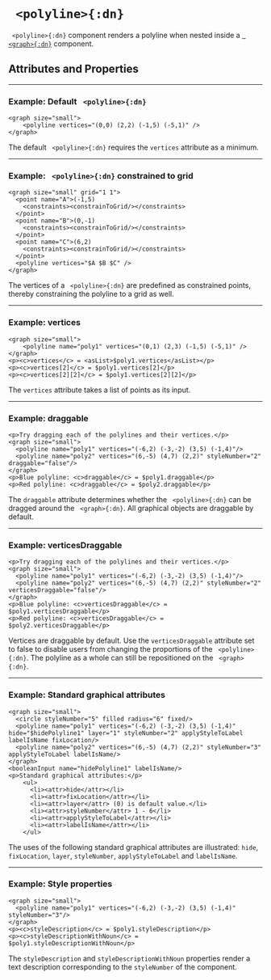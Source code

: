 

# ` <polyline>{:dn}`


` <polyline>{:dn}` component renders a polyline when nested inside a [` <graph>{:dn}`](graph.mdx) component.


## Attributes and Properties 
 <AttrDisplay name='polyline'/> 
 <PropDisplay name='polyline'/>

---

### Example: Default ` <polyline>{:dn}`


```doenet-editor-horiz
<graph size="small">
    <polyline vertices="(0,0) (2,2) (-1,5) (-5,1)" />
</graph>
```



The default ` <polyline>{:dn}` requires the `vertices` attribute as a minimum.



---

### Example: ` <polyline>{:dn}` constrained to grid


```doenet-editor-horiz
<graph size="small" grid="1 1">
  <point name="A">(-1,5)
    <constraints><constrainToGrid/></constraints>
  </point>
  <point name="B">(0,-1)
    <constraints><constrainToGrid/></constraints>
  </point>
  <point name="C">(6,2)
    <constraints><constrainToGrid/></constraints>
  </point>
  <polyline vertices="$A $B $C" />
</graph>      
```



The vertices of a ` <polyline>{:dn}` are predefined as constrained points, thereby constraining the polyline to a grid as well.



---

### Example: vertices


```doenet-editor-horiz
<graph size="small">
    <polyline name="poly1" vertices="(0,1) (2,3) (-1,5) (-5,1)" />
</graph>
<p><c>vertices</c> = <asList>$poly1.vertices</asList></p>
<p><c>vertices[2]</c> = $poly1.vertices[2]</p>
<p><c>vertices[2][2]</c> = $poly1.vertices[2][2]</p>
```



The `vertices` attribute takes a list of points as its input.



---

### Example: draggable


```doenet-editor-horiz
<p>Try dragging each of the polylines and their vertices.</p>
<graph size="small">
  <polyline name="poly1" vertices="(-6,2) (-3,-2) (3,5) (-1,4)"/>
  <polyline name="poly2" vertices="(6,-5) (4,7) (2,2)" styleNumber="2" draggable="false"/>
</graph>
<p>Blue polyline: <c>draggable</c> = $poly1.draggable</p>
<p>Red polyline: <c>draggable</c> = $poly2.draggable</p> 
```



The `draggable` attribute determines whether the ` <polyline>{:dn}` can be dragged around the ` <graph>{:dn}`. All graphical objects are draggable by default.



---

### Example: verticesDraggable


```doenet-editor-horiz
<p>Try dragging each of the polylines and their vertices.</p>
<graph size="small">
  <polyline name="poly1" vertices="(-6,2) (-3,-2) (3,5) (-1,4)"/>
  <polyline name="poly2" vertices="(6,-5) (4,7) (2,2)" styleNumber="2" verticesDraggable="false"/>
</graph>
<p>Blue polyline: <c>verticesDraggable</c> = $poly1.verticesDraggable</p>
<p>Red polyline: <c>verticesDraggable</c> = $poly2.verticesDraggable</p> 
```



Vertices are draggable by default. Use the `verticesDraggable` attribute set to false to disable users from changing the proportions of the ` <polyline>{:dn}`. The polyline as a whole can still be repositioned on the ` <graph>{:dn}`.



---

### Example: Standard graphical attributes


```doenet-editor-horiz
<graph size="small">
  <circle styleNumber="5" filled radius="6" fixed/>
  <polyline name="poly1" vertices="(-6,2) (-3,-2) (3,5) (-1,4)" hide="$hidePolyline1" layer="1" styleNumber="2" applyStyleToLabel labelIsName fixLocation/>
  <polyline name="poly2" vertices="(6,-5) (4,7) (2,2)" styleNumber="3" applyStyleToLabel labelIsName/>
</graph>
<booleanInput name="hidePolyline1" labelIsName/>
<p>Standard graphical attributes:</p>
    <ul>
      <li><attr>hide</attr></li>
      <li><attr>fixLocation</attr></li>
      <li><attr>layer</attr> (0) is default value.</li>
      <li><attr>styleNumber</attr> 1 - 6</li>
      <li><attr>applyStyleToLabel</attr></li>
      <li><attr>labelIsName</attr></li>
    </ul>
```



The uses of the following standard graphical attributes are illustrated: `hide`, `fixLocation`, `layer`, `styleNumber`, `applyStyleToLabel` and `labelIsName`.



---

### Example: Style properties


```doenet-editor-horiz
<graph size="small">
  <polyline name="poly1" vertices="(-6,2) (-3,-2) (3,5) (-1,4)" styleNumber="3"/>
</graph>
<p><c>styleDescription</c> = $poly1.styleDescription</p>
<p><c>styleDescriptionWithNoun</c> = $poly1.styleDescriptionWithNoun</p>
```



The `styleDescription` and `styleDescriptionWithNoun`  properties render a text description corresponding to the `styleNumber` of the component.

